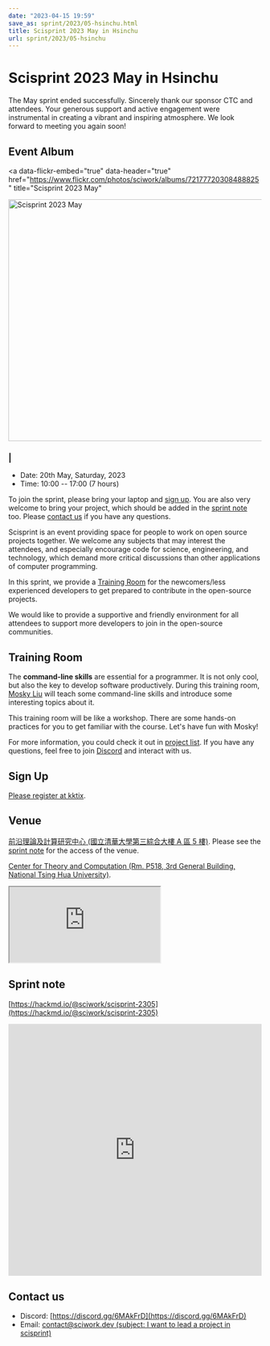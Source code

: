 ```yaml
---
date: "2023-04-15 19:59"
save_as: sprint/2023/05-hsinchu.html
title: Scisprint 2023 May in Hsinchu
url: sprint/2023/05-hsinchu
---
```


# Scisprint 2023 May in Hsinchu

The May sprint ended successfully. Sincerely thank our sponsor CTC and
attendees. Your generous support and active engagement were instrumental
in creating a vibrant and inspiring atmosphere. We look forward to
meeting you again soon!

## Event Album

<a
  data-flickr-embed="true"
  data-header="true"
  href="https://www.flickr.com/photos/sciwork/albums/72177720308488825"
  title="Scisprint 2023 May"
>
  <img
    src="https://live.staticflickr.com/65535/52919231100_1b92f12857_z.jpg"
    width="640"
    height="480"
    alt="Scisprint 2023 May"
  />
</a>
<script
  async
  src="//embedr.flickr.com/assets/client-code.js"
  charset="utf-8"
></script>

### \|

- Date: 20th May, Saturday, 2023
- Time: 10:00 \-- 17:00 (7 hours)

To join the sprint, please bring your laptop and [sign up](#sign-up).
You are also very welcome to bring your project, which should be added
in the [sprint note](#sprint-note) too. Please [contact us](#contact-us)
if you have any questions.

Scisprint is an event providing space for people to work on open source
projects together. We welcome any subjects that may interest the
attendees, and especially encourage code for science, engineering, and
technology, which demand more critical discussions than other
applications of computer programming.

In this sprint, we provide a [Training Room](#training-room) for the
newcomers/less experienced developers to get prepared to contribute in
the open-source projects.

We would like to provide a supportive and friendly environment for all
attendees to support more developers to join in the open-source
communities.

## Training Room

The **command-line skills** are essential for a programmer. It is not
only cool, but also the key to develop software productively. During
this training room, [Mosky
Liu](https://www.linkedin.com/in/moskyliu/?originalSubdomain=tw) will
teach some command-line skills and introduce some interesting topics
about it.

This training room will be like a workshop. There are some hands-on
practices for you to get familiar with the course. Let\'s have fun with
Mosky!

For more information, you could check it out in [project
list](https://hackmd.io/@sciwork/scisprint-2305#Projects). If you have
any questions, feel free to join [Discord](https://discord.gg/6MAkFrD)
and interact with us.

## Sign Up

[Please register at
kktix](https://sciwork.kktix.cc/events/scisprint-202305-hsinchu).

## Venue

[前沿理論及計算研究中心 (國立清華大學第三綜合大樓 A 區 5
樓)](https://goo.gl/maps/EH2wWtkLQ8qLWd669). Please see the [sprint
note](#sprint-note) for the access of the venue.

[Center for Theory and Computation (Rm. P518, 3rd General Building,
National Tsing Hua University)](https://goo.gl/maps/4i2K2XvJqw2J42pv5).

<div
  style={{
    overflow: "hidden",
    paddingBottom: "56.25%",
    position: "relative",
    height: 0,
  }}
>
  <iframe
    src="https://www.google.com/maps/embed?pb=!1m18!1m12!1m3!1d28976.98152829823!2d120.96353258312313!3d24.79125198152699!2m3!1f0!2f0!3f0!3m2!1i1024!2i768!4f13.1!3m3!1m2!1s0x3468360c81cfffe3%3A0xd7d529328f01b825!2z5ZyL56uL5riF6I-v5aSn5a2456ys5LiJ57ac5ZCI5aSn5qiT!5e0!3m2!1szh-TW!2stw!4v1662888048158!5m2!1szh-TW!2stw"
    style={{
      left: 0,
      top: 0,
      height: "100%",
      width: "100%",
      position: "absolute",
      border: 0,
    }}
    allowfullscreen=""
    loading="lazy"
    referrerpolicy="no-referrer-when-downgrade"
  ></iframe>
</div>

## Sprint note

[https://hackmd.io/@sciwork/scisprint-2305](https://hackmd.io/@sciwork/scisprint-2305)

<iframe
  width="100%"
  height="500"
  src="https://hackmd.io/@sciwork/scisprint-2305"
  frameborder="0"
></iframe>

## Contact us

- Discord: [https://discord.gg/6MAkFrD](https://discord.gg/6MAkFrD)
- Email: [contact@sciwork.dev (subject: I want to lead a project in
  scisprint)](mailto:contact@sciwork.dev?subject=[sciwork]%20I%20want%20to%20lead%20a%20project%20in%20scisprint)
